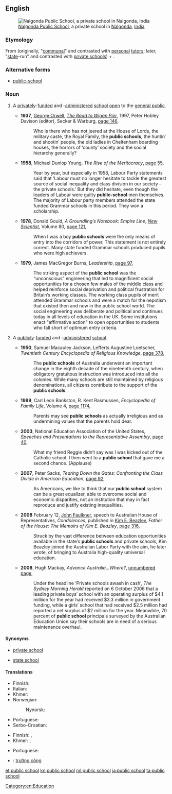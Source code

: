 ==English==
[[File:Nalgonda Public School.jpg|right|thumb|[[w:Nalgonda Public School|Nalgonda Public School]], a private school in [[w:Nalgonda|Nalgonda]], [[India]]]]
===Etymology===
From {{term|public|lang=en}} (originally, "[[communal]]" and contrasted with [[personal]] [[tutor]]s; later, "[[state]]-run" and contrasted with [[private school]]s) + {{term|school|lang=en}}.

===Alternative forms===
* [[public-school]] {{qualifier|attributive use}}

===Noun===
{{en-noun|head=[[public]] [[school]]}}

# {{context|UK|lang=en}} A [[private]]ly-[[fund]]ed and -[[administer]]ed [[school]] [[open]] to the [[general public]].
#* '''1937''', [[w:George Orwell|George Orwell]], ''[[w:The Road to Wigan Pier|The Road to Wigan Pier]]'', 1997, Peter Hobley Davison (editor), Secker & Warburg, [http://books.google.com.au/books?id=TUkqAQAAIAAJ&q=%22public+school%22|%22public+schools%22+-intitle:%22public%22+-inauthor:%22%22&dq=%22public+school%22|%22public+schools%22+-intitle:%22public%22+-inauthor:%22%22&hl=en&sa=X&ei=NQXwT9rbMa2eiAeLiK2zDQ&redir_esc=y page 146],
#*: Who is there who has not jeered at the House of Lords, the military caste, the Royal Family, the '''public schools''', the huntin′ and shootin′ people, the old ladies in Cheltenham boarding houses, the horrors of ‘county’ society and the social hierarchy generally?
#* '''1958''', Michael Dunlop Young, ''The Rise of the Meritocracy'', [http://books.google.com.au/books?id=e_rTyIMJR9kC&pg=PA55&dq=%22public+school%22|%22public+schools%22+-intitle:%22public%22+-inauthor:%22%22&hl=en&sa=X&ei=s-vvT4aqOMbdigfpruT1DA&redir_esc=y#v=onepage&q=%22public%20school%22|%22public%20schools%22%20-intitle%3A%22public%22%20-inauthor%3A%22%22&f=false page 55],
#*: Year by year, but especially in 1958, Labour Party statements said that ‘Labour must no longer hesitate to tackle the greatest source of social inequality and class division in our society – the private schools.’ But they did hesitate, even though the leaders of Labour were guilty '''public-school''' men themselves.  The majority of Labour party members attended the state funded Grammar schools in this period.  They won a scholarship.
#* '''1978''', Donald Gould, ''A Groundling′s Notebook: Empire Line'', ''[[w:New Scientist|New Scientist]]'', Volume 80, [http://books.google.com.au/books?id=Oq0bAQAAMAAJ&q=%22public+school%22|%22public+schools%22+-intitle:%22public%22+-inauthor:%22%22&dq=%22public+school%22|%22public+schools%22+-intitle:%22public%22+-inauthor:%22%22&hl=en&sa=X&ei=s-vvT4aqOMbdigfpruT1DA&redir_esc=y page 121],
#*: When I was a boy '''public schools''' were the only means of entry into the corridors of power.  This statement is not entirely correct.  Many state funded Grammar schools produced pupils who were high achievers.
#* '''1979''', James MacGregor Burns, ''Leadership'', [http://books.google.com.au/books?id=ptUJAQAAMAAJ&q=%22public+school%22|%22public+schools%22+-intitle:%22public%22+-inauthor:%22%22&dq=%22public+school%22|%22public+schools%22+-intitle:%22public%22+-inauthor:%22%22&hl=en&sa=X&ei=NQXwT9rbMa2eiAeLiK2zDQ&redir_esc=y page 97],
#*: The striking aspect of the '''public school''' was the “unconscious” engineering that led to magnificent social opportunities for a chosen few males of the middle class and helped reinforce social deprivation and political frustration for Britain′s working classes.  The working class pupils of merit attended Grammar schools and were a match for the nepotism that existed then and now in the public school world.  The social engineering was deliberate and political and continues today in all levels of education in the UK.  Some institutions enact "affirmative action" to open opportunities to students who fall short of optimum entry criteria.
# {{context|North America|Australia|lang=en}} A [[public]]ly-[[fund]]ed and -[[administer]]ed [[school]].
#* '''1950''', Samuel Macauley Jackson, Lefferts Augustine Loetscher, ''Twentieth Century Encyclopedia of Religious Knowledge'', [http://books.google.com.au/books?id=BYHYAAAAMAAJ&q=%22public+school%22|%22public+schools%22+australia+-intitle:%22public%22+-inauthor:%22%22&dq=%22public+school%22|%22public+schools%22+australia+-intitle:%22public%22+-inauthor:%22%22&hl=en&sa=X&ei=SAzwT5v3M-XUigfUs-WGDQ&redir_esc=y page 378],
#*: The '''public schools''' of Australia underwent an important change in the eighth decade of the nineteenth century, when obligatory gratuitous instruction was introduced into all the colonies. While many schools are still maintained by religious denominations, all citizens contribute to the support of the '''public schools'''.
#* '''1999''', Carl Leon Bankston, R. Kent Rasmussen, ''Encyclopedia of Family Life'', Volume 4, [http://books.google.com.au/books?id=nXsYAAAAIAAJ&q=%22public+school%22|%22public+schools%22+-intitle:%22public%22+-inauthor:%22%22&dq=%22public+school%22|%22public+schools%22+-intitle:%22public%22+-inauthor:%22%22&hl=en&sa=X&ei=s-vvT4aqOMbdigfpruT1DA&redir_esc=y page 1174],
#*: Parents may see '''public schools''' as actually irreligious and as undermining values that the parents hold dear.
#* '''2003''', National Education Association of the United States, ''Speeches and Presentations to the Representative Assembly'', [http://books.google.com.au/books?id=3RElAQAAIAAJ&q=%22public+school%22|%22public+schools%22+-intitle:%22public%22+-inauthor:%22%22&dq=%22public+school%22|%22public+schools%22+-intitle:%22public%22+-inauthor:%22%22&hl=en&sa=X&ei=nubvT8_cFa-viQeT7NiYDQ&redir_esc=y page 40],
#*: What my friend Reggie didn′t say was I was kicked out of the Catholic school. I then went to a '''public school''' that gave me a second chance. (Applause)
#* '''2007''', Peter Sacks, ''Tearing Down the Gates: Confronting the Class Divide in American Education'', [http://books.google.com.au/books?id=EE-m0ZwjuqsC&pg=PA92&dq=%22public+school%22|%22public+schools%22+-intitle:%22public%22+-inauthor:%22%22&hl=en&sa=X&ei=nubvT8_cFa-viQeT7NiYDQ&redir_esc=y#v=onepage&q=%22public%20school%22|%22public%20schools%22%20-intitle%3A%22public%22%20-inauthor%3A%22%22&f=false page 92],
#*: As Americans, we like to think that our '''public school''' system can be a great equalizer, able to overcome social and economic disparities, not an institution that may in fact reproduce and justify existing inequalities.
#* '''2008''' February 12, [[w:John Faulkner|John Faulkner]], speech to Australian House of Representatives, ''Condolences'', published in [[w:Kim Edward Beazley|Kim E. Beazley]], ''Father of the House: The Memoirs of Kim E. Beazley'', [http://books.google.com.au/books?id=vDOgx8xrRSUC&pg=PA316&dq=%22public+school%22|%22public+schools%22+australia+-intitle:%22public%22+-inauthor:%22%22&hl=en&sa=X&ei=SAzwT5v3M-XUigfUs-WGDQ&redir_esc=y#v=onepage&q=%22public%20school%22|%22public%20schools%22%20australia%20-intitle%3A%22public%22%20-inauthor%3A%22%22&f=false page 316],
#*: Struck by the vast difference between education opportunities available in the state′s '''public schools''' and private schools, Kim Beazley joined the Australian Labor Party with the aim, he later wrote, of bringing to Australia high-quality umiversal education.
#* '''2008''', Hugh Mackay, ''Advance Australia...Where?'', [http://books.google.com.au/books?id=k8WhMIPVMOAC&pg=PT311&dq=%22public+school%22|%22public+schools%22+australia+-intitle:%22public%22+-inauthor:%22%22&hl=en&sa=X&ei=WCLwT725Bu2jiAetzaGoDQ&redir_esc=y#v=onepage&q=%22public%20school%22|%22public%20schools%22%20australia%20-intitle%3A%22public%22%20-inauthor%3A%22%22&f=false unnumbered page],
#*: Under the headline ‘Private schools awash in cash’, ''The Sydney Morning Herald'' reported on 6 October 2006 that a leading private boys′ school with an operating surplus of $4.1 milliion for the year had received $3.3 million in government funding, while a girls′ school that had received $2.5 million had reported a net surplus of $2 million for the year. Meanwhile, 70 percent of '''public school''' principals surveyed by the Australian Education Union say their schools are in need of a serious maintenance overhaul.

====Synonyms====
* {{sense|fee-charging private or independent school}} [[private school]] {{qualifier|North America|Australia}}
* {{sense|publicly administered school}} [[state school]]

====Translations====
{{trans-top|private school}}
* Finnish: {{t|fi|yksityiskoulu}}
* Italian: {{t|it|scuola privata}}
* Khmer: {{t|km|សាលាសាធារណៈជន|tr=sala thearaknak jun|sc=Khmr}}
* Norwegian: {{t|no|privatskole|m}}
*: Nynorsk: {{t|nn|privatskule|m}}
{{trans-mid}}
* Portuguese: {{t|pt|[[escola]] [[particular]]|f}}
* Serbo-Croatian: {{t|sh|приватна школа|f|tr=privatna škola|sc=Cyrl}}
{{trans-bottom}}

{{trans-top|publicly administered school}}
* Finnish: {{t+|fi|yleinen}} {{t+|fi|koulu}}, {{t+|fi|peruskoulu}}
* Khmer: {{t|km|សាលារដ្ឋ|tr=sala roth|sc=Khmr}}, {{t|km|សាលាសាធារណៈ|tr=sala satheraknak|sc=Khmr}}
{{trans-mid}}
* Portuguese: {{t|pt|[[escola]] [[pública]]|f}}
{{trans-bottom}}

{{checktrans-top}}
* {{ttbc|vi}}: [[trường công]]
{{trans-bottom}}

[[Category:en:Education]]

[[et:public school]]
[[kn:public school]]
[[ml:public school]]
[[ja:public school]]
[[ta:public school]]
